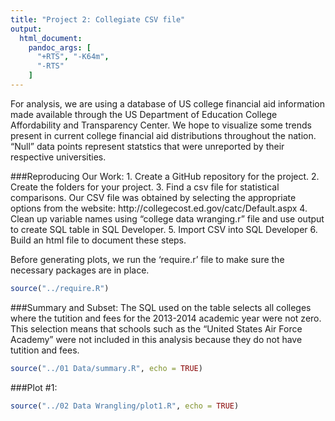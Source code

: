 ```yaml
---
title: "Project 2: Collegiate CSV file"
output:
  html_document:
    pandoc_args: [
      "+RTS", "-K64m",
      "-RTS"
    ]
---
```

For analysis, we are using a database of US college financial aid information made available through the US Department of Education College Affordability and Transparency Center. We hope to visualize some trends present in current college financial aid distributions throughout the nation. "Null" data points represent statstics that were unreported by their respective universities.

###Reproducing Our Work:
1. Create a GitHub repository for the project.
2. Create the folders for your project.
3. Find a csv file for statistical comparisons. Our CSV file was obtained by selecting the appropriate options from the website: http://collegecost.ed.gov/catc/Default.aspx
4. Clean up variable names using "college data wranging.r" file and use output to create SQL table in SQL Developer.
5. Import CSV into SQL Developer
6. Build an html file to document these steps.

Before generating plots, we run the 'require.r' file to make sure the necessary packages are in place.
```r
source("../require.R")
```

###Summary and Subset:
The SQL used on the table selects all colleges where the tutition and fees for the 2013-2014 academic year were not zero. This selection means that schools such as the "United States Air Force Academy" were not included in this analysis because they do not have tutition and fees.
```r
source("../01 Data/summary.R", echo = TRUE)
```

###Plot #1:

```r
source("../02 Data Wrangling/plot1.R", echo = TRUE)
```



